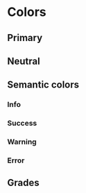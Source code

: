 
<Meta title="Theme/Colors" />

# Colors

## Primary

<ColorPalette>
  <ColorItem title="theme.colors.primary.700" colors={[colors.primary[700]]} />
  <ColorItem title="theme.colors.primary.600" colors={[colors.primary[600]]} />
  <ColorItem title="theme.colors.primary.500" colors={[colors.primary[500]]} />
  <ColorItem title="theme.colors.primary.400" colors={[colors.primary[400]]} />
  <ColorItem title="theme.colors.primary.200" colors={[colors.primary[200]]} />
  <ColorItem title="theme.colors.primary.50" colors={[colors.primary[50]]} />
</ColorPalette>

## Neutral

<ColorPalette>
  <ColorItem
    title="theme.colors.neutral.1000"
    subtitle="Pure black"
    colors={[colors.neutral[1000]]}
  />
  <ColorItem
    title="theme.colors.neutral.900"
    subtitle="Primary text"
    colors={[colors.neutral[900]]}
  />
  <ColorItem
    title="theme.colors.neutral.800"
    subtitle="Icons"
    colors={[colors.neutral[800]]}
  />
  <ColorItem
    title="theme.colors.neutral.700"
    subtitle="Secondary text"
    colors={[colors.neutral[700]]}
  />
  <ColorItem
    title="theme.colors.neutral.600"
    subtitle="Inactive text"
    colors={[colors.neutral[600]]}
  />
  <ColorItem
    title="theme.colors.neutral.500"
    subtitle="Borders"
    colors={[colors.neutral[500]]}
  />
  <ColorItem
    title="theme.colors.neutral.400"
    subtitle="Page title area background"
    colors={[colors.neutral[400]]}
  />
  <ColorItem
    title="theme.colors.neutral.300"
    subtitle="Disabled button background"
    colors={[colors.neutral[300]]}
  />
  <ColorItem
    title="theme.colors.neutral.200"
    subtitle="Table background"
    colors={[colors.neutral[200]]}
  />
  <ColorItem
    title="theme.colors.neutral.100"
    subtitle="Page background"
    colors={[colors.neutral[100]]}
  />
  <ColorItem
    title="theme.colors.neutral.0"
    subtitle="Pure white"
    colors={[colors.neutral[0]]}
  />
</ColorPalette>

## Semantic colors

### Info

<ColorPalette>
  <ColorItem title="theme.colors.info.500" colors={[colors.info[500]]} />
  <ColorItem title="theme.colors.info.50" colors={[colors.info[50]]} />
</ColorPalette>

### Success

<ColorPalette>
  <ColorItem title="theme.colors.success.700" colors={[colors.success[700]]} />
  <ColorItem title="theme.colors.success.600" colors={[colors.success[600]]} />
  <ColorItem title="theme.colors.success.500" colors={[colors.success[500]]} />
  <ColorItem title="theme.colors.success.100" colors={[colors.success[100]]} />
  <ColorItem title="theme.colors.success.50" colors={[colors.success[50]]} />
</ColorPalette>

### Warning

<ColorPalette>
  <ColorItem title="theme.colors.warning.500" colors={[colors.warning[500]]} />
  <ColorItem title="theme.colors.warning.50" colors={[colors.warning[50]]} />
</ColorPalette>

### Error

<ColorPalette>
  <ColorItem title="theme.colors.error.700" colors={[colors.error[700]]} />
  <ColorItem title="theme.colors.error.600" colors={[colors.error[600]]} />
  <ColorItem title="theme.colors.error.500" colors={[colors.error[500]]} />
  <ColorItem title="theme.colors.error.100" colors={[colors.error[100]]} />
  <ColorItem title="theme.colors.error.50" colors={[colors.error[50]]} />
</ColorPalette>

## Grades

<ColorPalette>
  <ColorItem title="theme.colors.grade.A" colors={[colors.grade.A]} />
  <ColorItem title="theme.colors.grade.B" colors={[colors.grade.B]} />
  <ColorItem title="theme.colors.grade.C" colors={[colors.grade.C]} />
  <ColorItem title="theme.colors.grade.D" colors={[colors.grade.D]} />
  <ColorItem title="theme.colors.grade.F" colors={[colors.grade.F]} />
</ColorPalette>
